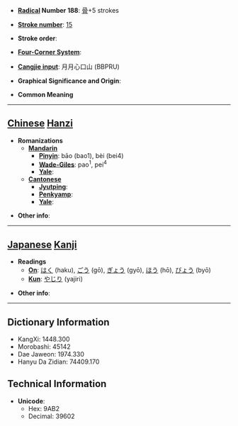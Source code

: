 * '''[[Wiktionary:Chinese radical index| Radical]] Number 188''': [[Wiktionary:Chinese radical index 骨|骨]]+5 strokes

* '''[[Wiktionary:Chinese total strokes index|Stroke number]]''': [[Wiktionary:Chinese total strokes index 15|15]]

* '''Stroke order''': 

* '''[[Wiktionary:Chinese four corner index|Four-Corner System]]''': 

* '''[[Wiktionary:Chinese Cangjie index|Cangjie input]]''': 月月心口山 (BBPRU)

* '''Graphical Significance and Origin''': 

* '''Common Meaning'''

----

== [[Chinese]] [[Hanzi]] ==

* '''Romanizations'''
** '''[[Mandarin]]'''
*** '''[[Pinyin]]''': bāo (bao1), bèi (bei4)
*** '''[[Wade-Giles]]''': pao<sup>1</sup>, pei<sup>4</sup>
*** '''[[Yale]]''': 
** '''[[Cantonese]]'''
*** '''[[Jyutping]]''':
*** '''[[Penkyamp]]''': 
*** '''[[Yale]]''': 

* '''Other info''': 

----

== [[Japanese]] [[Kanji]] ==

* '''Readings'''
** '''[[On]]''': [[はく]] (haku), [[ごう]] (gō), [[ぎょう]] (gyō), [[ほう]] (hō), [[びょう]] (byō)
** '''[[Kun]]''': [[やじり]] (yajiri)

* '''Other info''':  

----

== Dictionary Information ==

* KangXi: 1448.300
* Morobashi: 45142
* Dae Jaweon: 1974.330
* Hanyu Da Zidian: 74409.170

== Technical Information ==

* '''Unicode''':
** Hex: 9AB2
** Decimal: 39602